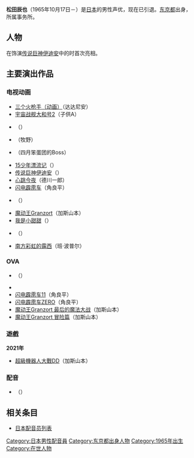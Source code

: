 {{noteTA|G1=Anime}}
{{配音員
|名字= 松田 辰也
|圖像= 
|尺寸= 
|說明= 
|藝名= 
|英文名=
|原名=
|暱稱=
|配偶= 
|出生地= {{JPN}}·[[东京都|东京都]]
|出身地=
|血型=  
|生年= 1965
|生月= 10
|生日= 17
|歿年= 
|歿月= 
|歿日= 
|所屬= {{link-ja|グループこまどり}}
|任職年份= 1980年 - ？
|出道作= {{lang|ja|アフタ·デク}}（[[传说巨神伊迪安|传说巨神伊迪安]]）
|代表作= 
|其他= 
}}
{{Japanese|japanese=松田 辰也|kana=まつだ たつや|romaji=Matsuda Tatsuya}}

'''松田辰也'''（1965年10月17日－）是[[日本|日本]]的男性声优，现在已引退。[[东京都|东京都]]出身，所属{{lang|ja|グループこまどり}}事务所。
==人物==
在饰演[[传说巨神伊迪安|传说巨神伊迪安]]中的{{lang|ja|アフタ·デク}}时首次亮相。
== 主要演出作品 ==
===电视动画===
*[[三个火枪手（动画）|三个火枪手（动画）]]（达达尼安）
*[[宇宙战舰大和号|宇宙战舰大和号2]]（子供A）
*{{lang|ja|[[がんばれ!ぼくらのヒットエンドラン|がんばれ!ぼくらのヒットエンドラン]]}}（{{lang|ja|ひろみ}}）
*{{lang|ja|[[キャプテン|キャプテン]]}}（牧野） 
*{{lang|ja|[[さすがの猿飛|さすがの猿飛]]}}（四月笨蛋团的Boss） 
*[[15少年漂流记|15少年漂流记]]（{{lang|ja|アイバースン}}） 
*[[传说巨神伊迪安|传说巨神伊迪安]]（{{lang|ja|アフタ·デク}}） 
*[[心跳今夜|心跳今夜]]（德川一郎） 
*[[闪电霹雳车|闪电霹雳车]]（角良平） 
*{{lang|ja|[[まえがみ太郎|まえがみ太郎]]}}（{{lang|ja|まえがみ太郎}}） 
*[[魔动王|魔动王Granzort]]（加斯山本）
*[[我是小甜甜|我是小甜甜]]（{{lang|ja|あゆみ}}） 
*{{lang|ja|[[魔法のエンジェルスイートミント|魔法のエンジェルスイートミント]]}}（{{lang|ja|アッチ、マイク、ヤン}}） 
*[[南方彩虹的露西|南方彩虹的露西]]（班·波普尔）

===OVA===
*{{lang|ja|[[アニメ三銃士_アラミスの冒険|アニメ三銃士 アラミスの冒険]]}}（{{lang|ja|ダルタニャン}}） 
*{{lang|ja|[[鉄腕バーディー|鉄腕バーディー]]}}
*[[闪电霹雳车|闪电霹雳车11]]（角良平） 
*[[闪电霹雳车|闪电霹雳车ZERO]]（角良平） 
*[[魔动王|魔动王Granzort 最后的魔法大战]]（加斯山本）
*[[魔动王|魔动王Granzort 冒险篇]]（加斯山本）

===遊戲===
'''2021年'''
*[[超級機器人大戰DD|超級機器人大戰DD]]（加斯山本）
===配音===
*{{lang|ja|[[素晴らしき日々|素晴らしき日々]]}}（{{lang|ja|ウェイン}}）

==相关条目==
*[[日本配音员列表|日本配音员列表]]

{{DEFAULTSORT:Matsuda Tatsuya}}
[[Category:日本男性配音員|Category:日本男性配音員]]
[[Category:东京都出身人物|Category:东京都出身人物]]
[[Category:1965年出生|Category:1965年出生]]
[[Category:在世人物|Category:在世人物]]
